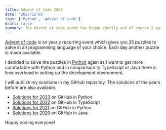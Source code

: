 ```yaml
---
title: Advent of Code 2023
date: '2023-12-01'
tags: ['Python', 'Advent of code']
draft: false
summary: The Advent of code event has begun shortly and of course I participated again.
---
```


[Advent of code](https://adventofcode.com/) is an yearly recurring event which gives you 25 puzzles to solve in an programming language of your choice. Each day another puzzle is made available.

I decided to solve the puzzles in [Python](https://www.python.org/) again as I want to get more comfortable with Python and in comparision to TypeScript or Java there is less overhead in setting up the development environment.

I will publish my solutions in my GitHub repositoy. The solutions of the years before are also available.

- [Solutions for 2023](https://github.com/CNoetzel/AdventOfCode2023) on GitHub in Python
- [Solutions for 2022](https://github.com/CNoetzel/AdventOfCode2022) on GitHub in TypeScript
- [Solutions for 2021](https://github.com/CNoetzel/AdventOfCode2021) on GitHub in Python
- [Solutions for 2020](https://github.com/CNoetzel/AdventOfCode2020) on GitHub in Java

Happy coding everyone!
